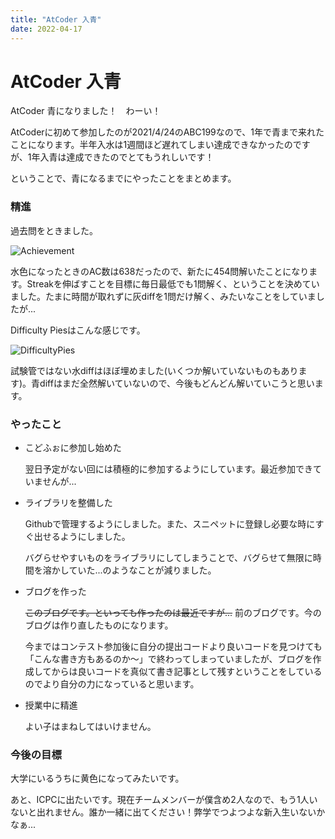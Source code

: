 ```yaml
---
title: "AtCoder 入青"
date: 2022-04-17
---
```


# AtCoder 入青

AtCoder 青になりました！　わーい！

AtCoderに初めて参加したのが2021/4/24のABC199なので、1年で青まで来れたことになります。半年入水は1週間ほど遅れてしまい達成できなかったのですが、1年入青は達成できたのでとてもうれしいです！

ということで、青になるまでにやったことをまとめます。

### 精進

過去問をときました。

![Achievement](/blog/AtCoderBlue/Achievement.jpg)

水色になったときのAC数は638だったので、新たに454問解いたことになります。Streakを伸ばすことを目標に毎日最低でも1問解く、ということを決めていました。たまに時間が取れずに灰diffを1問だけ解く、みたいなことをしていましたが...

Difficulty Piesはこんな感じです。

![DifficultyPies](/blog/AtCoderBlue/DifficultyPies.jpg)

試験管ではない水diffはほぼ埋めました(いくつか解いていないものもあります)。青diffはまだ全然解いていないので、今後もどんどん解いていこうと思います。


### やったこと

- こどふぉに参加し始めた

  翌日予定がない回には積極的に参加するようにしています。最近参加できていませんが...

- ライブラリを整備した

  Githubで管理するようにしました。また、スニペットに登録し必要な時にすぐ出せるようにしました。

  バグらせやすいものをライブラリにしてしまうことで、バグらせて無限に時間を溶かしていた...のようなことが減りました。

- ブログを作った

  ~~このブログです。といっても作ったのは最近ですが...~~ 前のブログです。今のブログは作り直したものになります。

  今まではコンテスト参加後に自分の提出コードより良いコードを見つけても「こんな書き方もあるのか～」で終わってしまっていましたが、ブログを作成してからは良いコードを真似て書き記事として残すということをしているのでより自分の力になっていると思います。

- 授業中に精進

  よい子はまねしてはいけません。



### 今後の目標

大学にいるうちに黄色になってみたいです。

あと、ICPCに出たいです。現在チームメンバーが僕含め2人なので、もう1人いないと出れません。誰か一緒に出てください！弊学でつよつよな新入生いないかなぁ...